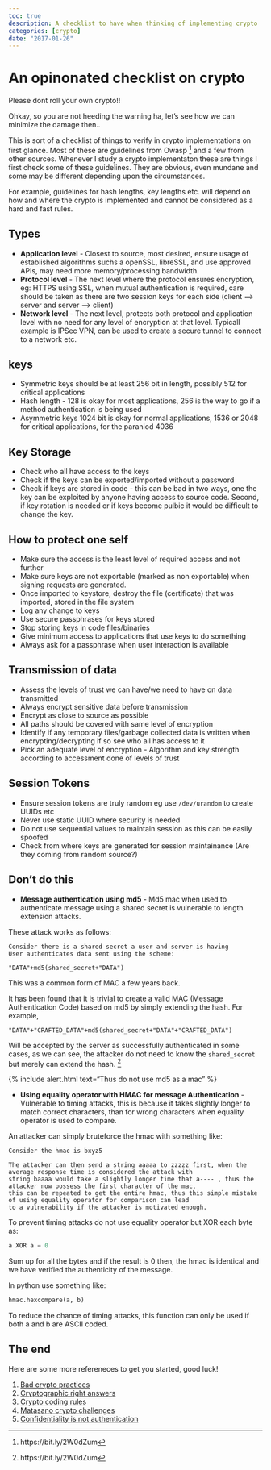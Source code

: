 ```yaml
---
toc: true
description: A checklist to have when thinking of implementing crypto
categories: [crypto]
date: "2017-01-26"
---
```

# An opinonated checklist on crypto

Please dont roll your own crypto!!

Ohkay, so you are not heeding the warning ha, let's see how we can minimize the damage then..

This is sort of a checklist of things to verify in crypto implementations on first glance. Most of these are guidelines from Owasp  [^1] and a few from other sources. Whenever I study a crypto implementaton these are things I first check some of these guidelines. They are obvious, even mundane and some may be different depending upon the circumstances.

For example, guidelines for hash lengths, key lengths etc. will depend on how and where the crypto is implemented and cannot be considered as a hard and fast rules.

## Types

- **Application level** - Closest to source, most desired, ensure usage of established algorithms suchs a openSSL, libreSSL, and use approved APIs, may need more memory/processing bandwidth.
- **Protocol level** - The next level where the protocol ensures encryption, eg: HTTPS using SSL, when mutual authentication is required, care should be taken as there are two session keys for each side (client –> server and server –> client)
- **Network level** - The next level, protects both protocol and application level with no need for any level of encryption at that level. Typicall example is IPSec VPN, can be used to create a secure tunnel to connect to a network etc.

## keys

- Symmetric keys should be at least 256 bit in length, possibly 512 for critical applications
- Hash length - 128 is okay for most applications, 256 is the way to go if a method authentication is being used
- Asymmetric keys 1024 bit is okay for normal applications, 1536 or 2048 for critical applications, for the paraniod 4036

## Key Storage

- Check who all have access to the keys
- Check if the keys can be exported/imported without a password
- Check if keys are stored in code - this can be bad in two ways, one the key can be exploited by anyone having access to source code. Second, if key rotation is needed or if keys become pulbic it would be difficult to change the key.

## How to protect one self

- Make sure the access is the least level of required access and not further
- Make sure keys are not exportable (marked as non exportable) when signing requests are generated.
- Once imported to keystore, destroy the file (certificate) that was imported, stored in the file system
- Log any change to keys
- Use secure passphrases for keys stored
- Stop storing keys in code files/binaries
- Give minimum access to applications that use keys to do something
- Always ask for a passphrase when user interaction is available

## Transmission of data

- Assess the levels of trust we can have/we need to have on data transmitted
- Always encrypt sensitive data before transmission
- Encrypt as close to source as possible
- All paths should be covered with same level of encryption
- Identify if any temporary files/garbage collected data is written when encrypting/decrypting if so see who all has access to it
- Pick an adequate level of encryption - Algorithm and key strength according to accessment done of levels of trust

## Session Tokens

- Ensure session tokens are truly random eg use `/dev/urandom` to create UUIDs etc
- Never use static UUID where security is needed
- Do not use sequential values to maintain session as this can be easily spoofed
- Check from where keys are generated for session maintainance (Are they coming from random source?)

## Don't do this

- **Message authentication using md5** -  Md5 mac when used to authenticate message using a shared secret is vulnerable to length extension attacks.

These attack works as follows:

    Consider there is a shared secret a user and server is having
    User authenticates data sent using the scheme:

    "DATA"+md5(shared_secret+"DATA")

This was a common form of MAC a few years back.

It has been found that it is trivial to create a valid MAC (Message Authentication Code) based on md5 by simply extending the hash. For example,

    "DATA"+"CRAFTED_DATA"+md5(shared_secret+"DATA"+"CRAFTED_DATA")

Will be accepted by the server as successfully authenticated in some cases, as we can see, the attacker do not need to know the `shared_secret` but merely can extend the hash. [^1]


{% include alert.html text="Thus do not use md5 as a mac" %}


- **Using equality operator with HMAC for message Authentication** - Vulnerable to timing attacks, this is because it takes slightly longer to match correct characters, than for wrong characters when equality operator is used to compare.

An attacker can simply bruteforce the hmac with something like: 


    Consider the hmac is bxyz5

    The attacker can then send a string aaaaa to zzzzz first, when the average response time is considered the attack with
    string baaaa would take a slightly longer time that a---- , thus the attacker now possess the first character of the mac,
    this can be repeated to get the entire hmac, thus this simple mistake of using equality operator for comparison can lead 
    to a vulnerability if the attacker is motivated enough.


To prevent timing attacks do not use equality operator but XOR each byte as:

```python
a XOR a = 0
```
Sum up for all the bytes and if the result is 0 then, the hmac is identical and we have verified the authenticity of the message.

In python use something like:

```python
hmac.hexcompare(a, b)
```
To reduce the chance of timing attacks, this function can only be used if both a and b are ASCII coded.

## The end

Here are some more refereneces to get you started, good luck!

1. [Bad crypto practices](https://web.archive.org/web/20170206210656/http://www.happybearsoftware.com/you-are-dangerously-bad-at-cryptography.html)
2. [Cryptographic right answers](http://www.daemonology.net/blog/2009-06-11-cryptographic-right-answers.html)
3. [Crypto coding rules](https://github.com/veorq/cryptocoding)
4. [Matasano crypto challenges](https://blog.pinboard.in/2013/04/the_matasano_crypto_challenges/)
5. [Confidentiality is not authentication](https://paragonie.com/blog/2015/05/using-encryption-and-authentication-correctly)


[^1]: https://bit.ly/2W0dZum
